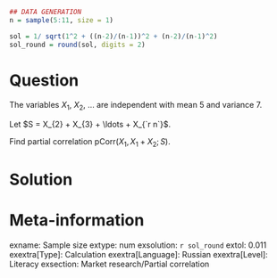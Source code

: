 ```r
## DATA GENERATION
n = sample(5:11, size = 1)

sol = 1/ sqrt(1^2 + ((n-2)/(n-1))^2 + (n-2)/(n-1)^2)
sol_round = round(sol, digits = 2)
```

Question
========
The variables $X_1$, $X_2$, ... are independent with mean $5$ and variance $7$. 

Let $S = X_{2} + X_{3} + \ldots + X_{`r n`}$.

Find partial correlation $\mathrm{pCorr}(X_1, X_1 + X_2; S)$.

Solution
========


Meta-information
================
exname: Sample size
extype: num
exsolution: `r sol_round`
extol: 0.011
exextra[Type]: Calculation
exextra[Language]: Russian
exextra[Level]: Literacy
exsection: Market research/Partial correlation
